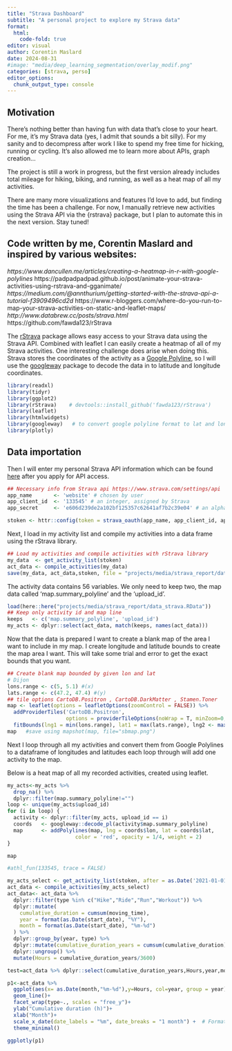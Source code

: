 ```yaml
---
title: "Strava Dashboard"
subtitle: "A personal project to explore my Strava data"
format:
  html:
    code-fold: true
editor: visual
author: Corentin Maslard
date: 2024-08-31
#image: "media/deep_learning_segmentation/overlay_modif.png"
categories: [strava, perso]
editor_options: 
  chunk_output_type: console
---
```


## Motivation
There's nothing better than having fun with data that's close to your heart. For me, it's my Strava data (yes, I admit that sounds a bit silly). For my sanity and to decompress after work I like to spend my free time for hicking, running or cycling. It's also allowed me to learn more about APIs, graph creation...

The project is still a work in progress, but the first version already includes total mileage for hiking, biking, and running, as well as a heat map of all my activities.

There are many more visualizations and features I'd love to add, but finding the time has been a challenge. For now, I manually retrieve new activities using the Strava API via the {rstrava} package, but I plan to automate this in the next version. Stay tuned!

::: {.callout-note}
## Code written by me, Corentin Maslard and inspired by various websites:
*https://www.dancullen.me/articles/creating-a-heatmap-in-r-with-google-polylines
*https://padpadpadpad.github.io/post/animate-your-strava-activities-using-rstrava-and-gganimate/ 
*https://medium.com/@annthurium/getting-started-with-the-strava-api-a-tutorial-f3909496cd2d 
*https://www.r-bloggers.com/where-do-you-run-to-map-your-strava-activities-on-static-and-leaflet-maps/ 
*http://www.databrew.cc/posts/strava.html 
*https://github.com/fawda123/rStrava
:::

The [rStrava](https://www.google.com/url?q=https%3A%2F%2Fgithub.com%2Ffawda123%2FrStrava%23APIfunctions&sa=D&sntz=1&usg=AOvVaw3NiLeffsoqfDa971PS_bTh) package allows easy access to your Strava data using the Strava API.   Combined with leaflet I can easily create a heatmap of all of my Strava activities. One interesting challenge does arise when doing this. Strava stores the coordinates of the activity as a [Google Polyline](https://developers.google.com/maps/documentation/utilities/polylineutility), so I will use the  [googleway](https://www.google.com/url?q=https%3A%2F%2Fcran.r-project.org%2Fweb%2Fpackages%2Fgoogleway%2Fvignettes%2Fgoogleway-vignette.html&sa=D&sntz=1&usg=AOvVaw1EXllXJaE3UX0OKBgZY6eH)  package to decode the data in to latitude and longitude coordinates. 

```r
library(readxl)
library(tidyr)
library(ggplot2)
library(rStrava)    # devtools::install_github('fawda123/rStrava') 
library(leaflet)
library(htmlwidgets)
library(googleway)   # to convert google polyline format to lat and long
library(plotly)
```

## Data importation
Then I will enter my personal Strava API information which can be found [here](https://www.google.com/url?q=https%3A%2F%2Fwww.strava.com%2Fsettings%2Fapi&sa=D&sntz=1&usg=AOvVaw31ZF0z2iDuOYkdAVQ0AZFP) after you apply for API access. 

```r
## Necessary info from Strava api https://www.strava.com/settings/api 
app_name       <- 'website' # chosen by user
app_client_id  <- '133545' # an integer, assigned by Strava
app_secret     <- 'e606d239de2a102bf125357c62641af7b2c39e04' # an alphanumeric secret, assigned by Strava

stoken <- httr::config(token = strava_oauth(app_name, app_client_id, app_secret, app_scope="activity:read_all"))
```

Next, I load in my activity list and compile my activities into a data frame using the rStrava library. 
```r
## Load my activities and compile activities with rStrava library
my_data  <- get_activity_list(stoken)
act_data <- compile_activities(my_data)
save(my_data, act_data,stoken, file = "projects/media/strava_report/data_strava.RData")
```


The activity data contains 56 variables. We only need to keep two, the map data called 'map.summary_polyline' and the 'upload_id'.

```r
load(here::here("projects/media/strava_report/data_strava.RData"))
## Keep only activity id and map line
keeps   <- c('map.summary_polyline', 'upload_id')
my_acts <- dplyr::select(act_data, match(keeps, names(act_data)))
```

Now that the data is prepared I want to create a blank map of the area I want to include in my map. I create longitude and latitude bounds to create the map area I want. This will take some trial and error to get the exact bounds that you want. 

```r
## Create blank map bounded by given lon and lat
# Dijon
lons.range <- c(5, 5.1) #(x)
lats.range <- c(47.2, 47.4) #(y)
## tile options CartoDB.Positron , CartoDB.DarkMatter , Stamen.Toner  
map <- leaflet(options = leafletOptions(zoomControl = FALSE)) %>%
  addProviderTiles('CartoDB.Positron',
                   options = providerTileOptions(noWrap = T, minZoom=0, maxZoom=50)) %>%
  fitBounds(lng1 = min(lons.range), lat1 = max(lats.range), lng2 <- max(lons.range), lat2 = min(lats.range))
map   #save using mapshot(map, file="sbmap.png")
```

Next I loop through all my activities and convert them from Google Polylines to a dataframe of longitudes and latitudes each loop through will add one activity to the map. 

Below is a heat map of all my recorded activities, created using leaflet.

```r
my_acts<-my_acts %>% 
  drop_na() %>% 
  dplyr::filter(map.summary_polyline!="")
loop <- unique(my_acts$upload_id)
for (i in loop) {
  activity <- dplyr::filter(my_acts, upload_id == i)
  coords   <- googleway::decode_pl(activity$map.summary_polyline)
  map      <- addPolylines(map, lng = coords$lon, lat = coords$lat,
                      color = 'red', opacity = 1/4, weight = 2)
}

map
```

```r
#athl_fun(133545, trace = FALSE)

my_acts_select <- get_activity_list(stoken, after = as.Date('2021-01-01'))
act_data <- compile_activities(my_acts_select)
act_data<- act_data %>%
  dplyr::filter(type %in% c("Hike","Ride","Run","Workout")) %>% 
  dplyr::mutate(
    cumulative_duration = cumsum(moving_time),
    year = format(as.Date(start_date), "%Y"),
    month = format(as.Date(start_date), "%m-%d")
  ) %>% 
  dplyr::group_by(year, type) %>%
  dplyr::mutate(cumulative_duration_years = cumsum(cumulative_duration)) %>%
  dplyr::ungroup() %>% 
  mutate(Hours = cumulative_duration_years/3600)

test=act_data %>% dplyr::select(cumulative_duration_years,Hours,year,month)

p1<-act_data %>% 
  ggplot(aes(x= as.Date(month,"%m-%d"),y=Hours, col=year, group = year))+
  geom_line()+
  facet_wrap(type~., scales = "free_y")+
  ylab("Cumulative duration (h)")+
  xlab("Month")+
  scale_x_date(date_labels = "%m", date_breaks = "1 month") +  # Format pour les labels des mois
  theme_minimal()

ggplotly(p1)
```

